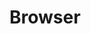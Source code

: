 ---
title: "Browser"
description: "Displays a menu to the user — such as a set of actions or functions — triggered by a button."
---